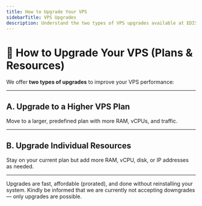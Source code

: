 ```yaml
---
title: How to Upgrade Your VPS
sidebarTitle: VPS Upgrades
description: Understand the two types of VPS upgrades available at EDIS Global — plan upgrades and custom resource upgrades. Choose the best option for your needs.
---
```



# 🔼 How to Upgrade Your VPS (Plans & Resources)

We offer **two types of upgrades** to improve your VPS performance:

---

## A. Upgrade to a Higher VPS Plan
Move to a larger, predefined plan with more RAM, vCPUs, and traffic.

<CtaButton label="Learn how to upgrade your VPS plan" link="../upgrades-downgrades/upgrade-plan" />

---

## B. Upgrade Individual Resources
Stay on your current plan but add more RAM, vCPU, disk, or IP addresses as needed.

<CtaButton label="Learn how to upgrade resources" link="../upgrades-downgrades/upgrade-resources" />

---

Upgrades are fast, affordable (prorated), and done without reinstalling your system.
Kindly be informed that we are currently not accepting downgrades — only upgrades are possible.

